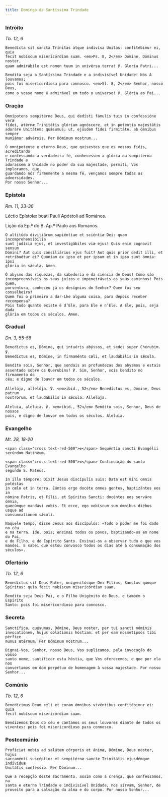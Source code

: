 ```yaml
---
title: Domingo da Santíssima Trindade
---
```


### Intróito

<em>Tb. 12, 6</em>

<div class="side-by-side not-content">

    Benedícta sit sancta Trínitas atque indivísa Unitas: confitébimur ei, quia
    fecit nobíscum misericórdiam suam. <em>Ps. 8, 2</em> Dómine, Dóminus noster,
    quam admirábile est nomen tuum in univérsa terra! ℣. Gloria Patri...

    Bendita seja a Santíssima Trindade e a indivisível Unidade! Nós A louvamos;
    pois foi misericordiosa para connosco. <em>Sl. 8, 2</em> Senhor, nosso Deus,
    como o vosso nome é admirável em todo o universo! ℣. Glória ao Pai...

</div>

### Oração

<div class="side-by-side not-content">

    Omnípotens sempitérne Deus, qui dedísti fámulis tuis in confessióne veræ
    fídei, ætérnæ Trinitátis glóriam agnóscere, et in poténtia majestátis
    adoráre Unitátem: quǽsumus; ut, ejúsdem fídei firmitáte, ab ómnibus semper
    muniámur advérsis. Per Dóminum nostrum...

    Ó omnipotente e eterno Deus, que quisestes que os vossos fiéis, acreditando
    e confessando a verdadeira fé, conhecessem a glória da sempiterna Trindade e
    adorassem a Unidade no poder da sua majestade, permiti, Vos imploramos, que,
    guardando nós firmemente a mesma fé, vençamos sempre todas as adversidades.
    Por nosso Senhor...

</div>

### Epístola

<em>Rm. 11, 33-36</em>

<div class="side-by-side not-content">

Léctio Epístolæ beáti Pauli Apóstoli ad Romános.

Lição da Ep.ª do B. Ap.º Paulo aos Romanos.

    O altitúdo divitiárum sapiéntiae et sciéntiæ Dei: quam incomprehensibília
    sunt judícia ejus, et investigábiles viæ ejus! Quis enim cognovit sensum
    Dómini? Aut quis consiliárius ejus fuit? Aut quis prior dedit illi, et
    retribuétur ei? Quóniam ex ipso et per ipsum et in ipso sunt ómnia: ipsi
    glória in sǽcula. Amen.

    Ó abysmo das riquezas, da sabedoria e da ciência de Deus! Como são
    incompreensíveis os seus juízos e impenetráveis os seus caminhos! Pois quem,
    porventura, conheceu já os desígnios do Senhor? Quem foi seu conselheiro?
    Quem foi o primeiro a dar-Lhe alguma coisa, para depois receber recompensa?
    Pois tudo quanto existe é d’Ele, para Ele e n’Ele. A Ele, pois, seja dada
    glória em todos os séculos. Amen.

</div>

### Gradual

<em>Dn. 3, 55-56</em>

<div class="side-by-side not-content">

    Benedíctus es, Dómine, qui intuéris abýssos, et sedes super Chérubim. ℣.
    Benedíctus es, Dómine, in firmaménto cæli, et laudábilis in sǽcula.

    Bendito sois, Senhor, que sondais as profundezas dos abysmos e estais
    assentado sobre os Querubins! ℣. Sim, Senhor, sois bendito no firmamento do
    céu; e digno de louvor em todos os séculos.

    Allelúja, allelúja. ℣. <em>ibid., 52</em> Benedíctus es, Dómine, Deus patrum
    nostrórum, et laudábilis in sǽcula. Allelúja.

    Aleluia, aleluia. ℣. <em>ibid., 52</em> Bendito sois, Senhor, Deus de nossos
    pais, e digno de louvor em todos os séculos. Aleluia.

</div>

### Evangelho

<em>Mt. 28, 18-20</em>

<div class="side-by-side not-content">

    <span class="cross text-red-500">✠</span> Sequéntia sancti Evangélii
    secúndum Matthǽum.

    <span class="cross text-red-500">✠</span> Continuação do santo Evangelho
    segundo S. Mateus.

    In illo témpore: Dixit Jesus discípulis suis: Data est mihi omnis potéstas
    in cœlo et in terra. Eúntes ergo docéte omnes gentes, baptizántes eos in
    nómine Patris, et Fílii, et Spíritus Sancti: docéntes eos serváre ómnia,
    quæcúmque mandávi vobis. Et ecce, ego vobíscum sum ómnibus diébus usque ad
    consummatiónem sǽculi.

    Naquele tempo, disse Jesus aos discípulos: «Todo o poder me foi dado no céu
    e na terra. Ide, pois; ensinai todos os povos, baptizando-os em nome do Pai,
    e do Filho, e do Espírito Santo. Ensinai-os a observar tudo o que vos
    mandei. E sabei que estou convosco todos os dias até à consumação dos
    séculos».

</div>

### Ofertório

<em>Tb. 12, 6</em>

<div class="side-by-side not-content">

    Benedíctus sit Deus Pater, unigenitúsque Dei Fílius, Sanctus quoque
    Spíritus: quia fecit nobíscum misericórdiam suam.

    Bendito seja Deus Pai, e o Filho Unigénito de Deus, e também o Espírito
    Santo: pois foi misericordioso para connosco.

</div>

### Secreta

<div class="side-by-side not-content">

    Sanctífica, quǽsumus, Dómine, Deus noster, per tui sancti nóminis
    invocatiónem, hujus oblatiónis hóstiam: et per eam nosmetípsos tibi pérfice
    munus ætérnum. Per Dóminum nostrum...

    Dignai-Vos, Senhor, nosso Deus, Vos suplicamos, pela invocação do vosso
    santo nome, santificar esta hóstia, que Vos oferecemos; e que por ela nos
    convertamos em dom perpétuo de homenagem à vossa majestade. Por nosso
    Senhor...

</div>

### Comúnio

<em>Tb. 12, 6</em>

<div class="side-by-side not-content">

    Benedícimus Deum cœli et coram ómnibus vivéntibus confitébimur ei: quia
    fecit nobíscum misericórdiam suam.

    Bendizemos Deus do céu e cantamos os seus louvores diante de todos os
    viventes: pois foi misericordioso para connosco.

</div>

### Postcomúnio

<div class="side-by-side not-content">

    Profíciat nobis ad salútem córporis et ánimæ, Dómine, Deus noster, hujus
    sacraménti suscéptio: et sempitérnæ sanctæ Trinitátis ejusdémque indivíduæ
    Unitátis conféssio. Per Dóminum...

    Que a recepção deste sacramento, assim como a crença, que confessamos, na
    santa e eterna Trindade e indivisível Unidade, nos sirvam, Senhor, de
    proveito para a salvação da alma e do corpo. Por nosso Senhor...

</div>
